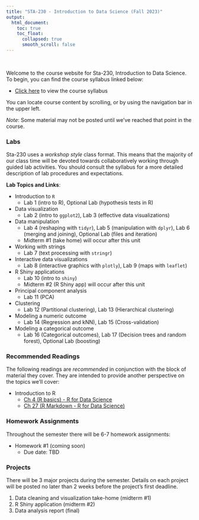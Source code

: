 ```yaml
---
title: "STA-230 - Introduction to Data Science (Fall 2023)"
output:
  html_document:
    toc: true
    toc_float:
      collapsed: true
      smooth_scroll: false
---
```


$~$

Welcome to the course website for Sta-230, Introduction to Data Science. To begin, you can find the course syllabus linked below:

- [Click here](syllabus230f23.html) to view the course syllabus

You can locate course content by scrolling, or by using the navigation bar in the upper left.  

*Note*: Some material may not be posted until we've reached that point in the course.

### Labs

Sta-230 uses a *workshop style* class format. This means that the majority of our class time will be devoted towards collaboratively working through guided lab activities. You should consult the syllabus for a more detailed description of lab procedures and expectations.

**Lab Topics and Links**:

- Introduction to `R`
    - Lab 1 (intro to R), Optional Lab (hypothesis tests in R)
- Data visualization
    - Lab 2 (intro to `ggplot2`), Lab 3 (effective data visualizations)
- Data manipulation
    - Lab 4 (reshaping with `tidyr`), Lab 5 (manipulation with `dplyr`), Lab 6 (merging and joining), Optional Lab (files and iteration)
    - Midterm #1 (take home) will occur after this unit
- Working with strings
    - Lab 7 (text processing with `stringr`)
- Interactive data visualizations
    - Lab 8 (interactive graphics with `plotly`), Lab 9 (maps with `leaflet`)
- R Shiny applications
    - Lab 10 (intro to `shiny`)
    - Midterm #2 (R Shiny app) will occur after this unit
- Principal component analysis
    - Lab 11 (PCA)
- Clustering
    - Lab 12 (Partitional clustering), Lab 13 (Hierarchical clustering)
- Modeling a numeric outcome
    - Lab 14 (Regression and kNN), Lab 15 (Cross-validation)
- Modeling a categorical outcome
    - Lab 16 (Categorical outcomes), Lab 17 (Decision trees and random forest), Optional Lab (boosting)

### Recommended Readings

The following readings are *recommended* in conjunction with the block of material they cover. They are intended to provide another perspective on the topics we'll cover:

- Introduction to R
    - [Ch 4 (R basics) - R for Data Science](https://r4ds.had.co.nz/workflow-basics.html)
    - [Ch 27 (R Markdown - R for Data Science)](https://r4ds.had.co.nz/r-markdown.html)

### Homework Assignments

Throughout the semester there will be 6-7 homework assignments:

- Homework #1 (coming soon)
    - Due date: TBD
        
### Projects

There will be 3 major projects during the semester. Details on each project will be posted no later than 2 weeks before the project's first deadline.

1. Data cleaning and visualization take-home (midterm #1)
2. R Shiny application (midterm #2)
3. Data analysis report (final)
